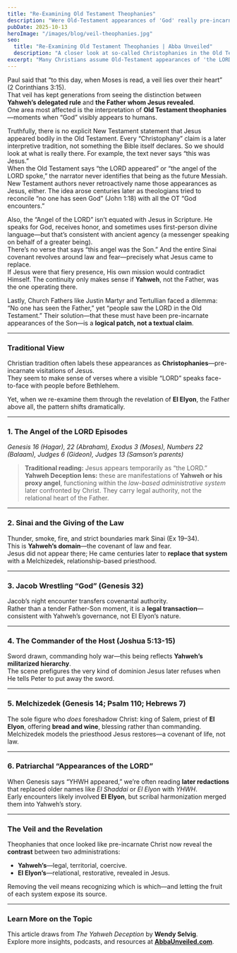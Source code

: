 ```yaml
---
title: "Re-Examining Old Testament Theophanies"
description: "Were Old-Testament appearances of 'God' really pre-incarnate Jesus—or manifestations of Yahweh’s delegated rule?"
pubDate: 2025-10-13
heroImage: "/images/blog/veil-theophanies.jpg"
seo:
  title: "Re-Examining Old Testament Theophanies | Abba Unveiled"
  description: "A closer look at so-called Christophanies in the Old Testament through the lens of *The Yahweh Deception*."
excerpt: "Many Christians assume Old-Testament appearances of 'the LORD' were pre-incarnate Jesus. But what if those encounters reveal something—and Someone—else?"
---
```


Paul said that “to this day, when Moses is read, a veil lies over their heart” (2 Corinthians 3:15).  
That veil has kept generations from seeing the distinction between **Yahweh’s delegated rule** and **the Father whom Jesus revealed**.  
One area most affected is the interpretation of **Old Testament theophanies**—moments when “God” visibly appears to humans.

Truthfully, there is no explicit New Testament statement that Jesus appeared bodily in the Old Testament. Every “Christophany” claim is a later interpretive tradition, not something the Bible itself declares. So we should look at what is really there. For example, the text never says “this was Jesus.”  
When the Old Testament says “the LORD appeared” or “the angel of the LORD spoke,” the narrator never identifies that being as the future Messiah.  
New Testament authors never retroactively name those appearances as Jesus, either. The idea arose centuries later as theologians tried to reconcile “no one has seen God” (John 1:18) with all the OT “God encounters.”

Also, the “Angel of the LORD” isn’t equated with Jesus in Scripture. He speaks for God, receives honor, and sometimes uses first-person divine language—but that’s consistent with ancient agency (a messenger speaking on behalf of a greater being).  
There’s no verse that says “this angel was the Son.” And the entire Sinai covenant revolves around law and fear—precisely what Jesus came to replace.  
If Jesus were that fiery presence, His own mission would contradict Himself. The continuity only makes sense if **Yahweh**, not the Father, was the one operating there.

Lastly, Church Fathers like Justin Martyr and Tertullian faced a dilemma: “No one has seen the Father,” yet “people saw the LORD in the Old Testament.” Their solution—that these must have been pre-incarnate appearances of the Son—is a **logical patch, not a textual claim**.

---

### Traditional View
Christian tradition often labels these appearances as **Christophanies**—pre-incarnate visitations of Jesus.  
They seem to make sense of verses where a visible “LORD” speaks face-to-face with people before Bethlehem.

Yet, when we re-examine them through the revelation of **El Elyon**, the Father above all, the pattern shifts dramatically.

---

### 1. The Angel of the LORD Episodes
*Genesis 16 (Hagar), 22 (Abraham), Exodus 3 (Moses), Numbers 22 (Balaam), Judges 6 (Gideon), Judges 13 (Samson’s parents)*  

> **Traditional reading:** Jesus appears temporarily as “the LORD.”  
> **Yahweh Deception lens:** these are manifestations of **Yahweh or his proxy angel**, functioning within the *law-based administrative system* later confronted by Christ. They carry legal authority, not the relational heart of the Father.

---

### 2. Sinai and the Giving of the Law
Thunder, smoke, fire, and strict boundaries mark Sinai (Ex 19–34).  
This is **Yahweh’s domain**—the covenant of law and fear.  
Jesus did not appear there; He came centuries later to **replace that system** with a Melchizedek, relationship-based priesthood.

---

### 3. Jacob Wrestling “God” (Genesis 32)
Jacob’s night encounter transfers covenantal authority.  
Rather than a tender Father-Son moment, it is a **legal transaction**—consistent with Yahweh’s governance, not El Elyon’s nature.

---

### 4. The Commander of the Host (Joshua 5:13-15)
Sword drawn, commanding holy war—this being reflects **Yahweh’s militarized hierarchy**.  
The scene prefigures the very kind of dominion Jesus later refuses when He tells Peter to put away the sword.

---

### 5. Melchizedek (Genesis 14; Psalm 110; Hebrews 7)
The sole figure who *does* foreshadow Christ: king of Salem, priest of **El Elyon**, offering **bread and wine**, blessing rather than commanding.  
Melchizedek models the priesthood Jesus restores—a covenant of life, not law.

---

### 6. Patriarchal “Appearances of the LORD”
When Genesis says “YHWH appeared,” we’re often reading **later redactions** that replaced older names like *El Shaddai* or *El Elyon* with *YHWH*.  
Early encounters likely involved **El Elyon**, but scribal harmonization merged them into Yahweh’s story.

---

### The Veil and the Revelation
Theophanies that once looked like pre-incarnate Christ now reveal the **contrast** between two administrations:
- **Yahweh’s**—legal, territorial, coercive.  
- **El Elyon’s**—relational, restorative, revealed in Jesus.

Removing the veil means recognizing which is which—and letting the fruit of each system expose its source.

---

### Learn More on the Topic
This article draws from *The Yahweh Deception* by **Wendy Selvig**.  
Explore more insights, podcasts, and resources at **[AbbaUnveiled.com](https://AbbaUnveiled.com)**.

